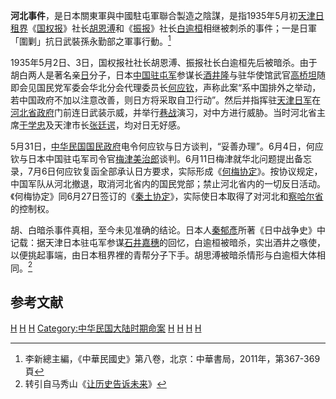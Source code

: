 '''河北事件'''，是日本關東軍與中國駐屯軍聯合製造之陰謀，是指1935年5月初[[天津日租界|天津日租界]]《[[国权报|国权报]]》社长[[胡恩溥|胡恩溥]]和《[[振报|振报]]》社长[[白逾桓|白逾桓]]相继被刺杀的事件；一是日軍「圍剿」抗日武裝孫永勤部之軍事行動。<ref>李新總主編，《中華民國史》第八卷，北京：中華書局，2011年，第367-369頁</ref>

1935年5月2日、3日，国权报社社长胡恩溥、振报社长白逾桓先后被暗杀。由于胡白两人是著名亲[[日本|日]]分子，日本[[中国驻屯军|中国驻屯军]]参谋长[[酒井隆|酒井隆]]与驻华使馆武官[[高桥坦|高桥坦]]随即会见国民党军委会华北分会代理委员长[[何应钦|何应钦]]，声称此案“系中国排外之举动，若中国政府不加以注意改善，则日方将采取自卫行动”。然后并指挥驻[[天津|天津]][[日军|日军]]在[[河北省政府|河北省政府]]门前连日武装示威，并举行[[巷战|巷战]]演习，对中方进行威胁。当时河北省主席[[于学忠|于学忠]]及天津市长[[张廷谔|张廷谔]]，均对日无好感。

5月31日，[[中华民国|中华民国]][[国民政府|国民政府]]电令何应钦与日方谈判，“妥善办理”。6月4日，何应钦与日本中国驻屯军司令官[[梅津美治郎|梅津美治郎]]谈判。6月11日梅津就华北问题提出备忘录，7月6日何应钦复函全部承认日方要求，实际形成《[[何梅协定|何梅协定]]》。按协议规定，中国军队从河北撤退，取消河北省内的国民党部；禁止河北省内的一切反日活动。《何梅协定》同6月27日签订的《[[秦土协定|秦土协定]]》，实际使日本取得了对河北和[[察哈尔省|察哈尔省]]的控制权。 

胡、白暗杀事件真相，至今未见准确的结论。日本人[[秦郁彥|秦郁彥]]所著《日中战争史》中记载：据天津日本驻屯军参谋[[石井嘉穗|石井嘉穗]]的回忆，白逾桓被暗杀，实出酒井之嗾使，以便挑起事端，由日本租界裡的青帮分子下手。胡思溥被暗杀情形与白逾桓大体相同。<ref>转引自马秀山《[http://www.zhdsw.org/dsyj/2008/0922/article_406.html 让历史告诉未来]{{dead link|date=2018年3月 |bot=InternetArchiveBot |fix-attempted=yes }}》</ref>

==参考文献==
<div class="references-small">
<references />
</div>

[[Category:1935年抗日战争|H]]
[[Category:1935年中国政治事件|H]]
[[Category:1935年日本政治事件|H]]
[[Category:中华民国大陆时期命案|Category:中华民国大陆时期命案]]
[[Category:天津民国时期政治事件|H]]
[[Category:天津命案|H]]
[[Category:中华民国未解决刑事案件|H]]
[[Category:1935年5月|H]]